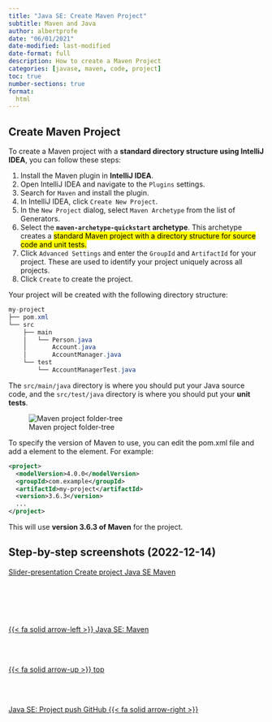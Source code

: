 ```yaml
---
title: "Java SE: Create Maven Project"
subtitle: Maven and Java
author: albertprofe
date: "06/01/2021"
date-modified: last-modified
date-format: full
description: How to create a Maven Project
categories: [javase, maven, code, project]
toc: true
number-sections: true
format:
  html
---
```

## Create Maven Project

To create a Maven project with a **standard directory structure using IntelliJ IDEA**, you can follow these steps:

1. Install the Maven plugin in **IntelliJ IDEA**.
2. Open IntelliJ IDEA and navigate to the `Plugins` settings.
3. Search for `Maven` and install the plugin.
4. In IntelliJ IDEA, click `Create New Project`.
5. In the `New Project` dialog, select `Maven Archetype` from the list of Generators.
6. Select the **`maven-archetype-quickstart` archetype**. This archetype creates a <mark>standard Maven project with a directory structure for source code and unit tests.<mark>
7. Click `Advanced Settings` and enter the `GroupId` and `ArtifactId` for your project. These are used to identify your project uniquely across all projects.
8. Click `Create` to create the project.


Your project will be created with the following directory structure:

``` java
my-project
├── pom.xml
└── src
    ├── main
    │   └── Person.java
    │       Account.java
    │       AccountManager.java    
    └── test
        └── AccountManagerTest.java
``` 

The `src/main/java` directory is where you should put your Java source code, and the `src/test/java` directory is where you should put your **unit tests**.

![Maven project folder-tree](/images/javase/se-createproject/createprojectMavenIntellJI_3.png)

To specify the version of Maven to use, you can edit the pom.xml file and add a <version> element to the <project> element. For example:

``` xml
<project>
  <modelVersion>4.0.0</modelVersion>
  <groupId>com.example</groupId>
  <artifactId>my-project</artifactId>
  <version>3.6.3</version>
  ...
</project>
```
This will use **version 3.6.3 of Maven** for the project.

## Step-by-step screenshots (2022-12-14)

[Slider-presentation Create project Java SE Maven](/images/javase/se-createproject/se-presentation-createproject.qmd)


<!--- navLinks -->
<br><br>
<div class=row>
<br>
<div class='column left previous'>
<br>
[{{< fa solid arrow-left >}} Java SE: Maven](/javase/se-concepts-maven.qmd)
<br>
</div>
<br>
<div class='column center'>
<br>
[{{< fa solid arrow-up >}} top](#top)
<br>
</div>
<br>
<div class='column right next'>
<br>
[Java SE: Project push GitHub  {{< fa solid arrow-right >}}](/javase/se-concepts-projectgit.qmd)
<br>
</div>
<br>
</div>
